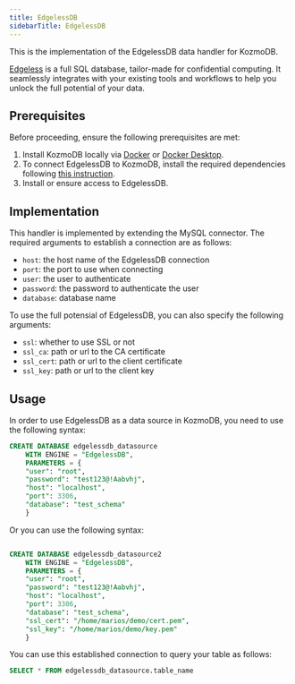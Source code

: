 ```yaml
---
title: EdgelessDB
sidebarTitle: EdgelessDB
---
```


This is the implementation of the EdgelessDB data handler for KozmoDB.

[Edgeless](https://edgeless.systems/) is a full SQL database, tailor-made for confidential computing. It seamlessly integrates with your existing tools and workflows to help you unlock the full potential of your data.

## Prerequisites

Before proceeding, ensure the following prerequisites are met:

1. Install KozmoDB locally via [Docker](/setup/self-hosted/docker) or [Docker Desktop](/setup/self-hosted/docker-desktop).
2. To connect EdgelessDB to KozmoDB, install the required dependencies following [this instruction](/setup/self-hosted/docker#install-dependencies).
3. Install or ensure access to EdgelessDB.

## Implementation

This handler is implemented by extending the MySQL connector.
The required arguments to establish a connection are as follows:

* `host`: the host name of the EdgelessDB connection
* `port`: the port to use when connecting
* `user`: the user to authenticate
* `password`: the password to authenticate the user
* `database`: database name

To use the full potensial of EdgelessDB, you can also specify the following arguments:

* `ssl`: whether to use SSL or not
* `ssl_ca`: path or url to the CA certificate
* `ssl_cert`: path or url to the client certificate
* `ssl_key`: path or url to the client key

## Usage

In order to use EdgelessDB as a data source in KozmoDB, you need to use the following syntax:

```sql
CREATE DATABASE edgelessdb_datasource
    WITH ENGINE = "EdgelessDB",
    PARAMETERS = {
    "user": "root",
    "password": "test123@!Aabvhj",
    "host": "localhost",
    "port": 3306,
    "database": "test_schema"
    }
```
Or you can use the following syntax:

```sql

CREATE DATABASE edgelessdb_datasource2
    WITH ENGINE = "EdgelessDB",
    PARAMETERS = {
    "user": "root",
    "password": "test123@!Aabvhj",
    "host": "localhost",
    "port": 3306,
    "database": "test_schema",
    "ssl_cert": "/home/marios/demo/cert.pem",
    "ssl_key": "/home/marios/demo/key.pem"
    }
```

You can use this established connection to query your table as follows:

```sql
SELECT * FROM edgelessdb_datasource.table_name
```

